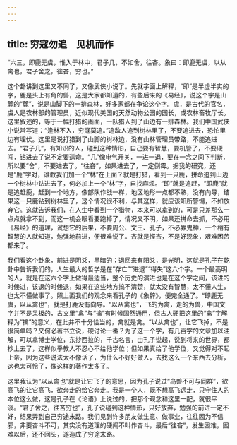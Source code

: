 ```yaml
---
---
---
```

title: 穷寇勿追　见机而作
---




“六三，即鹿无虞，惟入于林中，君子几，不如舍，往吝。象曰：即鹿无虞，以从禽也，君子舍之，往吝，穷也。”

这个卦讲到这里又不同了，又像武侠小说了。先就字面上解释，“即”是半虚半实的字，鹿是头上有角的兽，这是大家都知道的，有些后来的《易经》，说这个字是山麓的“麓”，说是山脚下的一排森林，好多家都在争论这个字。虞，是古代的官名，虞人是农林部的管理员，近似现代美国的天然动物公园的园长，或农林畜牧厅长。这里叙述的，等于一幅打猎的画面，一队猎人到了山边有一排森林。我们中国武侠小说常写道：“逢林不入，穷寇莫追。”追敌人追到树林里了，不要追进去，恐怕里边有埋伏。这里是说打猎到了山脚的树林边，没有山林管理员带路，不能追进去。“君子几”，有知识的人，碰到这种情形，自己要有智慧，要机警了，不要硬闯，钻进去了说不定要送命。“几”像电气开关，一进一退，要在一念之间下判断，所以要“舍”，不要进去了。“往吝”，如果进去了，一定倒霉。据我的研究，还是“鹿”字对，谁教我们加一个“林”在上面？就是打猎，看到一只鹿，拼命追到山边一个树林中钻进去了，何必加上一个“林”字，自找麻烦。“即”就是追赶，“即鹿”就是追赶鹿，赶到一个地方，像部队作战一样，地区地形一点都不熟，没有向导，结果这一只鹿钻到树林里了，这个情况很不利，与其这样，就应该知所警惕，不如放弃它。这就告诉我们，在人生中看到一个猎物，本来可以拿到的，可是只差那么一点点就拿不到，而这一机会眼看要跑掉了，情况又不明，如果还拼命去抓，不必用《易经》的道理，试想它的后果，不要周公、文王、孔子，不必靠鬼神，一个稍有智慧的人就知道，勉强地前进，便很难说了。吝就是悭吝，不是好现象，艰难困苦都来了。

我们看这个卦象，前进是阴爻，黑暗的；退回来有阳爻，是光明，这就是孔子在乾卦中告诉我们的，人生最大的哲学是在“存亡”“进退”“得失”这六个字。一个最高明的人，就是在这六个字上做得最适当，整个历史的演进也是在这个字之间，该进的时候进，该退的时候退，如果在这些地方搞不清楚，就太没有智慧，太不懂人生，也太不懂做事了。照上面我们的观念来看孔子的《象辞》，便完全通了。“即鹿无虞，以从禽也”，就是打鹿没有向导。“以从禽也”，飞的为禽，走的为兽，中国文字并不是呆板的，古文里“禽”与“擒”有时候固然通用，但古人硬把这里的“禽”字解释为“擒”的意义，在此并不十分恰当的，禽就是禽。“以从禽也”，让它飞掉，不是很简单吗？又何必著书立说，硬讨论一番？为了这一个字，有几百字的文章加以注解，可以拿博士学位，东抄西拉的，千古名言，由孔子说起，说到将来的世界，都抄上去了，这样似乎教人不忍心不给他学位；但如果真给了他学位，又觉得对不起上帝，因为这些说法太不像话了，为什么不好好做人，去找这么一个东西去分析，这也太可怜了，像这样的著作太多了。

这里我认为“以从禽也”就是让它飞了的意思，因为孔子说过“鸟兽不可与同群”，欲高飞的让它高飞，欲奔走的给它奔走。我是一个人，既不想高飞远走，只守住人的本位这么做，这是孔子在《论语》上说过的，把那个观念和这里一配，就很平淡。“君子舍之，往吝穷也”，孔子说碰到这种情形，只好放弃，勉强的前进一定不好，结果弄到自己穷途末路。我们见到许多朋友做生意、做事业，往往因为不信邪，非要奋斗不可，其实没有道理的硬闯不叫作奋斗，最后“往吝”，发生困难，困难以后，还不回头，遂造成了穷途末路。